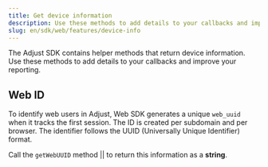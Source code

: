 ```yaml
---
title: Get device information
description: Use these methods to add details to your callbacks and improve your reporting.
slug: en/sdk/web/features/device-info
---
```



The Adjust SDK contains helper methods that return device information. Use these methods to add details to your callbacks and improve your reporting.

## Web ID

To identify web users in Adjust, Web SDK generates a unique `web_uuid` when it tracks the first session. The ID is created per subdomain and per browser. The identifier follows the <Abbr>UUID (Universally Unique Identifier)</Abbr> format.

Call the <Tooltip>`getWebUUID` method || <GetWebUUIDSig /></Tooltip> to return this information as a **string**.

<GetWebUUID />

